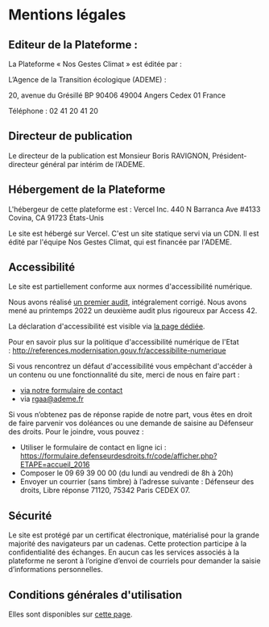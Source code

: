 # Mentions légales

## Editeur de la Plateforme :

La Plateforme « Nos Gestes Climat » est éditée par :

L’Agence de la Transition écologique (ADEME) :

20, avenue du Grésillé
BP 90406
49004 Angers Cedex 01
France

Téléphone : 02 41 20 41 20

## Directeur de publication

Le directeur de la publication est Monsieur Boris RAVIGNON, Président-directeur général par intérim de l’ADEME.

## Hébergement de la Plateforme

L'hébergeur de cette plateforme est :
Vercel Inc.
440 N Barranca Ave #4133
Covina, CA 91723
États-Unis

Le site est hébergé sur Vercel. C'est un site statique servi via un CDN. Il est édité par l'équipe Nos Gestes Climat, qui est financée par l'ADEME.

## Accessibilité

Le site est partiellement conforme aux normes d'accessibilité numérique.

Nous avons réalisé [un premier
audit](https://github.com/datagir/nosgestesclimat-site/issues/350),
intégralement corrigé. Nous avons mené au printemps 2022 un deuxième
audit plus rigoureux par Access 42.

La déclaration d'accessibilité est visible via [la page
dédiée](/accessibilite).

Pour en savoir plus sur la politique d'accessibilité numérique de l'Etat : http://references.modernisation.gouv.fr/accessibilite-numerique

Si vous rencontrez un défaut d'accessibilité vous empêchant d'accéder à
un contenu ou une fonctionnalité du site, merci de nous en faire part :

- [via notre formulaire de contact](/contact)
- via rgaa@ademe.fr

Si vous n’obtenez pas de réponse rapide de notre part, vous êtes en droit de faire parvenir vos
doléances ou une demande de saisine au Défenseur des droits.
Pour le joindre, vous pouvez :

- Utiliser le formulaire de contact en ligne ici : <a target="_blank" rel="noopener noreferrer" href="https://formulaire.defenseurdesdroits.fr/code/afficher.php?ETAPE=accueil_2016">https://formulaire.defenseurdesdroits.fr/code/afficher.php?ETAPE=accueil_2016</a>
- Composer le 09 69 39 00 00 (du lundi au vendredi de 8h à 20h)
- Envoyer un courrier (sans timbre) à l’adresse suivante : Défenseur des droits, Libre réponse 71120, 75342 Paris CEDEX 07.

## Sécurité

Le site est protégé par un certificat électronique, matérialisé pour la grande majorité des
navigateurs par un cadenas. Cette protection participe à la confidentialité des échanges.
En aucun cas les services associés à la plateforme ne seront à l’origine d’envoi de courriels
pour demander la saisie d’informations personnelles.

## Conditions générales d'utilisation

Elles sont disponibles sur [cette page](/cgu).